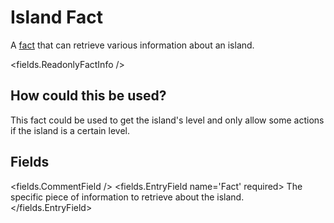
# Island Fact 

A [fact](/docs/creating-stories/facts) that can retrieve various information about an island.

<fields.ReadonlyFactInfo />

## How could this be used?

This fact could be used to get the island's level and only allow some actions if the island is a certain level.


## Fields

<fields.CommentField />
<fields.EntryField name='Fact' required>
     The specific piece of information to retrieve about the island.
</fields.EntryField>
